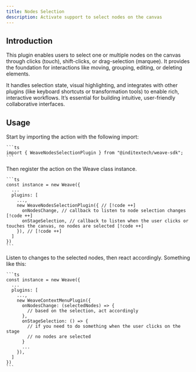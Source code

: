 ```yaml
---
title: Nodes Selection
description: Activate support to select nodes on the canvas
---
```



## Introduction

This plugin enables users to select one or multiple nodes on the canvas through
clicks (touch), shift-clicks, or drag-selection (marquee). It provides the foundation
for interactions like moving, grouping, editing, or deleting elements.

It handles selection state, visual highlighting, and integrates with other
plugins (like keyboard shortcuts or transformation tools) to enable rich, interactive
workflows. It’s essential for building intuitive, user-friendly collaborative
interfaces.

## Usage

<Accordions>
  <Accordion title="1. Import the plugin" id="import-plugin">
    Start by importing the action with the following import:

    ```ts
    import { WeaveNodesSelectionPlugin } from "@inditextech/weave-sdk";
    ```

  </Accordion>
  <Accordion title="2. Register the plugin" id="register-plugin">
    Then register the action on the Weave class instance.

    ```ts
    const instance = new Weave({
      ...
      plugins: [
        ...,
        new WeaveNodesSelectionPlugin({ // [!code ++]
          onNodesChange, // callback to listen to node selection changes [!code ++]
          onStageSelection, // callback to listen when the user clicks or touches the canvas, no nodes are selected [!code ++]
        }), // [!code ++]
      ]
    })
    ```

  </Accordion>
  <Accordion title="3. Use the plugin" id="use-the-plugin">
    Listen to changes to the selected nodes, then react accordingly. Something like
    this:
    
    ```ts
    const instance = new Weave({
      ...
      plugins: [
        ...,
        new WeaveContextMenuPlugin({
          onNodesChange: (selectedNodes) => {
            // based on the selection, act accordingly
          },
          onStageSelection: () => {
            // if you need to do something when the user clicks on the stage
            // no nodes are selected
          }
          ...
        }),
      ]
    })
    ```
  </Accordion>
</Accordions>
